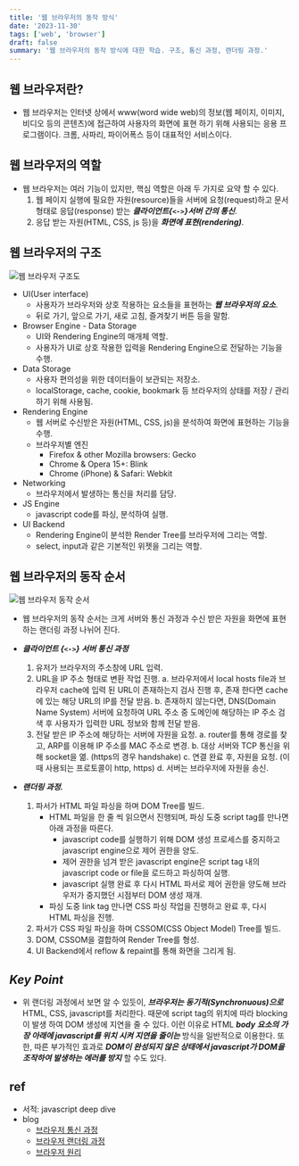 ```yaml
---
title: '웹 브라우저의 동작 방식'
date: '2023-11-30'
tags: ['web', 'browser']
draft: false
summary: '웹 브라우저의 동작 방식에 대한 학습. 구조, 통신 과정, 랜더링 과정.'
---
```


## 웹 브라우저란?

- 웹 브라우저는 인터넷 상에서 www(word wide web)의 정보(웹 페이지, 이미지, 비디오 등의 콘텐츠)에 접근하여 사용자의 화면에 표현 하기 위해 사용되는 응용 프로그램이다. 크롬, 사파리, 파이어폭스 등이 대표적인 서비스이다.

## 웹 브라우저의 역할

- 웹 브라우저는 여러 기능이 있지만, 핵심 역할은 아래 두 가지로 요약 할 수 있다.
  1. 웹 페이지 실행에 필요한 자원(resource)들을 서버에 요청(request)하고 문서 형태로 응답(response) 받는 _**클라이언트{`<->`}서버 간의 통신**_.
  2. 응답 받는 자원(HTML, CSS, js 등)을 _**화면에 표현(rendering)**_.

## 웹 브라우저의 구조

![웹 브라우저 구조도](/static/images/blog/how_web_browsers_works/web_browser_structure.png)

- UI(User interface)
  - 사용자가 브라우저와 상호 작용하는 요소들을 표현하는 _**웹 브라우저의 요소**_.
  - 뒤로 가기, 앞으로 가기, 새로 고침, 즐겨찾기 버튼 등을 말함.
- Browser Engine - Data Storage
  - UI와 Rendering Engine의 매개체 역할.
  - 사용자가 UI로 상호 작용한 입력을 Rendering Engine으로 전달하는 기능을 수행.
- Data Storage
  - 사용자 편의성을 위한 데이터들이 보관되는 저장소.
  - localStorage, cache, cookie, bookmark 등 브라우저의 상태를 저장 / 관리하기 위해 사용됨.
- Rendering Engine
  - 웹 서버로 수신받은 자원(HTML, CSS, js)을 분석하여 화면에 표현하는 기능을 수행.
  - 브라우저별 엔진
    - Firefox & other Mozilla browsers: Gecko
    - Chrome & Opera 15+: Blink
    - Chrome (iPhone) & Safari: Webkit
- Networking
  - 브라우저에서 발생하는 통신을 처리를 담당.
- JS Engine
  - javascript code를 파싱, 분석하여 실행.
- UI Backend
  - Rendering Engine이 분석한 Render Tree를 브라우저에 그리는 역할.
  - select, input과 같은 기본적인 위젯을 그리는 역할.

## 웹 브라우저의 동작 순서

![웹 브라우저 동작 순서](/static/images/blog/how_web_browsers_works/web_browser_works.png)

- 웹 브라우저의 동작 순서는 크게 서버와 통신 과정과 수신 받은 자원을 화면에 표현하는 랜더링 과정 나뉘어 진다.
- _**클라이언트 {`<->`} 서버 통신 과정**_

  1. 유저가 브라우저의 주소창에 URL 입력.
  2. URL을 IP 주소 형태로 변환 작업 진행.
     a. 브라우저에서 local hosts file과 브라우저 cache에 입력 된 URL이 존재하는지 검사 진행 후, 존재 한다면 cache에 있는 해당 URL의 IP를 전달 받음.
     b. 존재하지 않는다면, DNS(Domain Name System) 서버에 요청하여 URL 주소 중 도메인에 해당하는 IP 주소 검색 후 사용자가 입력한 URL 정보와 함께 전달 받음.
  3. 전달 받은 IP 주소에 해당하는 서버에 자원을 요청.
     a. router를 통해 경로를 찾고, ARP를 이용해 IP 주소를 MAC 주소로 변경.
     b. 대상 서버와 TCP 통신을 위해 socket을 엶. (https의 경우 handshake)
     c. 연결 완료 후, 자원을 요청. (이때 사용되는 프로토콜이 http, https)
     d. 서버는 브라우저에 자원을 송신.

- _**랜더링 과정.**_

  1. 파서가 HTML 파일 파싱을 하며 DOM Tree를 빌드.
     - HTML 파일을 한 줄 씩 읽으면서 진행되며, 파싱 도중 script tag를 만나면 아래 과정을 따른다.
       - javascript code를 실행하기 위해 DOM 생성 프로세스를 중지하고 javascript engine으로 제어 권한을 양도.
       - 제어 권한을 넘겨 받은 javascript engine은 script tag 내의 javascript code or file을 로드하고 파싱하여 실행.
       - javascript 실행 완료 후 다시 HTML 파서로 제어 권한을 양도해 브라우저가 중지했던 시점부터 DOM 생성 재개.
     - 파싱 도중 link tag 만나면 CSS 파싱 작업을 진행하고 완료 후, 다시 HTML 파싱을 진행.
  2. 파서가 CSS 파일 파싱을 하며 CSSOM(CSS Object Model) Tree를 빌드.
  3. DOM, CSSOM을 결합하여 Render Tree를 형성.
  4. UI Backend에서 reflow & repaint를 통해 화면을 그리게 됨.

## _Key Point_

- 위 랜더링 과정에서 보면 알 수 있듯이, _**브라우저는 동기적(Synchronuous)으로**_ HTML, CSS, javascript를 처리한다. 때문에 script tag의 위치에 따라 blocking이 발생 하여 DOM 생성에 지연을 줄 수 있다. 이런 이유로 HTML _**body 요소의 가장 아래에 javascript를 위치 시켜 지연을 줄이는**_ 방식을 일반적으로 이용한다. 또한, 따른 부가적인 효과로 _**DOM이 완성되지 않은 상태에서 javascript가 DOM을 조작하여 발생하는 에러를 방지**_ 할 수도 있다.

## ref

- 서적: javascript deep dive
- blog
  - [브라우저 통신 과정](https://lesil.tistory.com/96)
  - [브라우저 랜더링 과정](https://so-so.dev/web/browser-rendering-process/)
  - [브라우저 원리](https://poiemaweb.com/js-browser)
